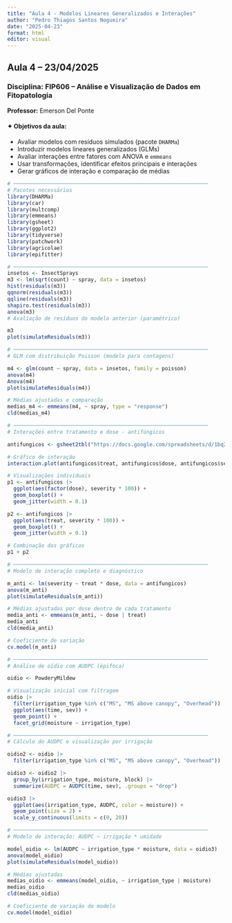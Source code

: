 ```yaml
---
title: "Aula 4 - Modelos Lineares Generalizados e Interações"
author: "Pedro Thiagos Santos Nogueira"
date: "2025-04-23"
format: html
editor: visual
---
```


## Aula 4 – 23/04/2025

### Disciplina: FIP606 – Análise e Visualização de Dados em Fitopatologia

**Professor:** Emerson Del Ponte

#### ✦ Objetivos da aula:

-   Avaliar modelos com resíduos simulados (pacote `DHARMa`)
-   Introduzir modelos lineares generalizados (GLMs)
-   Avaliar interações entre fatores com ANOVA e `emmeans`
-   Usar transformações, identificar efeitos principais e interações
-   Gerar gráficos de interação e comparação de médias

```r
# ───────────────────────────────────────────────────────────────
# Pacotes necessários
library(DHARMa)
library(car)
library(multcomp)
library(emmeans)
library(gsheet)
library(ggplot2)
library(tidyverse)
library(patchwork)
library(agricolae)
library(epifitter)
```

```r
# ───────────────────────────────────────────────────────────────
insetos <- InsectSprays
m3 <- lm(sqrt(count) ~ spray, data = insetos)
hist(residuals(m3))
qqnorm(residuals(m3))
qqline(residuals(m3))
shapiro.test(residuals(m3))
anova(m3)
# Avaliação de resíduos do modelo anterior (paramétrico)

m3
plot(simulateResiduals(m3))
```

```r
# ───────────────────────────────────────────────────────────────
# GLM com distribuição Poisson (modelo para contagens)

m4 <- glm(count ~ spray, data = insetos, family = poisson)
anova(m4)
Anova(m4)
plot(simulateResiduals(m4))

# Médias ajustadas e comparação
medias_m4 <- emmeans(m4, ~ spray, type = "response")
cld(medias_m4)
```

```r
# ───────────────────────────────────────────────────────────────
# Interações entre tratamento e dose - antifúngicos

antifungicos <- gsheet2tbl("https://docs.google.com/spreadsheets/d/1bq2N19DcZdtax2fQW9OHSGMR0X2__Z9T/edit?gid=2023059672#gid=2023059672")

# Gráfico de interação
interaction.plot(antifungicos$treat, antifungicos$dose, antifungicos$severity)

# Visualizações individuais
p1 <- antifungicos |> 
  ggplot(aes(factor(dose), severity * 100)) +
  geom_boxplot() +
  geom_jitter(width = 0.1)

p2 <- antifungicos |> 
  ggplot(aes(treat, severity * 100)) +
  geom_boxplot() +
  geom_jitter(width = 0.1)

# Combinação dos gráficos
p1 + p2
```

```r
# ───────────────────────────────────────────────────────────────
# Modelo de interação completo e diagnóstico

m_anti <- lm(severity ~ treat * dose, data = antifungicos)
anova(m_anti)
plot(simulateResiduals(m_anti))

# Médias ajustadas por dose dentro de cada tratamento
media_anti <- emmeans(m_anti, ~ dose | treat)
media_anti
cld(media_anti)

# Coeficiente de variação
cv.model(m_anti)
```

```r
# ───────────────────────────────────────────────────────────────
# Análise de oídio com AUDPC (épifoca)

oidio <- PowderyMildew

# Visualização inicial com filtragem
oidio |> 
  filter(irrigation_type %in% c("MS", "MS above canopy", "Overhead")) |>  
  ggplot(aes(time, sev)) +
  geom_point() +
  facet_grid(moisture ~ irrigation_type)
```

```r
# ───────────────────────────────────────────────────────────────
# Cálculo do AUDPC e visualização por irrigação

oidio2 <- oidio |> 
  filter(irrigation_type %in% c("MS", "MS above canopy", "Overhead"))

oidio3 <- oidio2 |> 
  group_by(irrigation_type, moisture, block) |> 
  summarize(AUDPC = AUDPC(time, sev), .groups = "drop")

oidio3 |> 
  ggplot(aes(irrigation_type, AUDPC, color = moisture)) +
  geom_point(size = 2) +
  scale_y_continuous(limits = c(0, 20))
```

```r
# ───────────────────────────────────────────────────────────────
# Modelo de interação: AUDPC ~ irrigação * umidade

model_oidio <- lm(AUDPC ~ irrigation_type * moisture, data = oidio3)
anova(model_oidio)
plot(simulateResiduals(model_oidio))

# Médias ajustadas
medias_oidio <- emmeans(model_oidio, ~ irrigation_type | moisture)
medias_oidio
cld(medias_oidio)

# Coeficiente de variação do modelo
cv.model(model_oidio)
```
